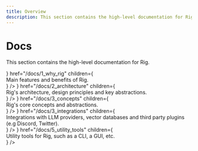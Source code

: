 ```yaml
---
title: Overview
description: This section contains the high-level documentation for Rig.
---
```



# Docs

This section contains the high-level documentation for Rig.

<Cards>
    <Cards.Card
    title="Why Rig?"
    icon={<CircleHelp />}
    href="/docs/1_why_rig"
        children={    <div style={{ fontSize: '0.9em', color: '#666', whiteSpace: 'normal', wordWrap: 'break-word' }}>
        Main features and benefits of Rig.
        </div>
    }
    />
    <Cards.Card
    title="Architecture"
    icon={<Landmark />}
    href="/docs/2_architecture"
    children={    <div style={{ fontSize: '0.9em', color: '#666', whiteSpace: 'normal', wordWrap: 'break-word' }}>
        Rig's architecture, design principles and key abstractions.
        </div>
    }
    />
    <Cards.Card
    title="Concepts"
    icon={<Plug />}
    href="/docs/3_concepts"
    children={    <div style={{ fontSize: '0.9em', color: '#666', whiteSpace: 'normal', wordWrap: 'break-word' }}>
        Rig's core concepts and abstractions.
        </div>
    }
    />
    <Cards.Card
    title="Integrations"
    icon={<Plug />}
    href="/docs/3_integrations"
    children={    <div style={{ fontSize: '0.9em', color: '#666', whiteSpace: 'normal', wordWrap: 'break-word' }}>
        Integrations with LLM providers, vector databases and third party plugins (e.g Discord, Twitter).
        </div>
    }
    />
    <Cards.Card
    title="Utility tools"
    icon={<Plug />}
    href="/docs/5_utility_tools"
    children={    <div style={{ fontSize: '0.9em', color: '#666', whiteSpace: 'normal', wordWrap: 'break-word' }}>
        Utility tools for Rig, such as a CLI, a GUI, etc.
        </div>
    }
    />
</Cards>

